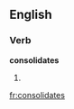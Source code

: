 
==English==

===Verb===
'''consolidates'''

# {{third-person singular of|[[consolidate]]}}

[[fr:consolidates]]